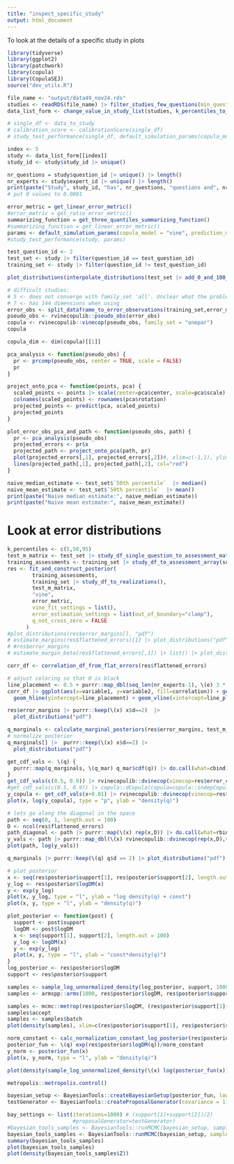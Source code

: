 ```yaml
---
title: "inspect_specific_study"
output: html_document
---
```


To look at the details of a specific study in plots

```r
library(tidyverse)
library(ggplot2)
library(patchwork)
library(copula)
library(CopulaSEJ)
source("dev_utils.R")

file_name <- "output/data49_nov24.rds"
studies <- readRDS(file_name) |> filter_studies_few_questions(min_questions = 11)
data_list_form <- change_value_in_study_list(studies, k_percentiles_to_colname(c(5, 50, 95)), 0, 0.001)$study_list
```


```r
# single_df <- data_to_study
# calibration_score <- calibrationScore(single_df)
# study_test_performance(single_df, default_simulation_params(copula_model="frank", interpolation="linear", prediction_method = "copula_calibration"))

index <- 5
study <- data_list_form[[index]]
study_id <- study$study_id |> unique()

nr_questions = study$question_id |> unique() |> length()
nr_experts <- study$expert_id |> unique() |> length()
print(paste("Study", study_id, "has", nr_questions, "questions and", nr_experts, "experts"))
# put 0 values to 0.0001

error_metric = get_linear_error_metric()
#error_metric = get_ratio_error_metric()
summarizing_function = get_three_quantiles_summarizing_function()
#summarizing_function = get_linear_error_metric()
params <- default_simulation_params(copula_model = "vine", prediction_method = "copula_assumption", error_metric = error_metric, summarizing_function = summarizing_function)
#study_test_performance(study, params)

test_question_id <- 2
test_set <- study |> filter(question_id == test_question_id)
training_set <- study |> filter(question_id != test_question_id)
```
```r

plot_distributions(interpolate_distributions(test_set |> add_0_and_100_percentiles()))

```

```r
# difficult studies:
# 5 <- does not converge with family_set 'all'. Unclear what the problem is
# 7 <- has 144 dimensions when using 
error_obs <- split_dataframe_to_error_observations(training_set,error_metric, summarizing_function$f)
pseudo_obs <- rvinecopulib::pseudo_obs(error_obs)
copula <- rvinecopulib::vinecop(pseudo_obs, family_set = "onepar")
copula

copula_dim <- dim(copula)[[1]]

pca_analysis <- function(pseudo_obs) {
  pr <- prcomp(pseudo_obs, center = TRUE, scale = FALSE)
  pr
}

project_onto_pca <- function(points, pca) {
  scaled_points <- points |> scale(center=pca$center, scale=pca$scale) 
  colnames(scaled_points) <- rownames(pca$rotation)
  projected_points <- predict(pca, scaled_points)
  projected_points
}

plot_error_obs_pca_and_path <- function(pseudo_obs, path) {
  pr <- pca_analysis(pseudo_obs)
  projected_errors <- pr$x
  projected_path <- project_onto_pca(path, pr)
  plot(projected_errors[,1], projected_errors[,2])#, xlim=c(-1,1), ylim=c(-1,1))
  lines(projected_path[,1], projected_path[,2], col="red")
}

```
```r

naive_median_estimate <- test_set$`50th percentile`  |> median()
naive_mean_estimate <- test_set$`50th percentile`  |> mean()
print(paste("Naive median estimate:", naive_median_estimate))
print(paste("Naive mean estimate:", naive_mean_estimate))
```

# Look at error distributions
```r
k_percentiles <- c(5,50,95)
test_m_matrix <- test_set |> study_df_single_question_to_assessment_matrix(summarizing_function$f, k_percentiles)
training_assessments <- training_set |> study_df_to_assessment_array(summarizing_function$f, k_percentiles)
res <- fit_and_construct_posterior(
        training_assessments,
        training_set |> study_df_to_realizations(),
        test_m_matrix,
        "vine",
        error_metric,
        vine_fit_settings = list(),
        error_estimation_settings = list(out_of_boundary="clamp"),
        q_not_cross_zero = FALSE
      )
#plot_distributions(res$error_margins[], "pdf") 
# estimate_margins(res$flattened_errors)[1] |> plot_distributions("pdf") 
# #res$error_margins
# estimate_margin_beta(res$flattened_errors[,1]) |> list() |> plot_distributions()

corr_df <- correlation_df_from_flat_errors(res$flattened_errors)

# adjust coloring so that 0 is black 
line_placement <- 0.5 + purrr::map_dbl(seq_len(nr_experts-1), \(e) 3 * e)
corr_df |> ggplot(aes(x=variable1, y=variable2, fill=correlation)) + geom_tile() + theme_minimal() + theme(axis.text.x = element_text(angle = 90, hjust = 1)) + scale_fill_gradient2(limits=c(-1,1),low = "red", mid = "white", high = "blue", midpoint = 0) + coord_fixed() +
  geom_hline(yintercept=line_placement) + geom_vline(xintercept=line_placement)
```

```r
res$error_margins |> purrr::keep(\(x) x$d==2)  |> 
  plot_distributions("pdf")
```

```r
q_marginals <- calculate_marginal_posteriors(res$error_margins, test_m_matrix, error_metric)
# normalize posterior 
q_marginals[] |>  purrr::keep(\(x) x$d==2) |>
  plot_distributions("pdf")
```


```r
get_cdf_vals <- \(q) {
  purrr::map(q_marginals, \(q_mar) q_mar$cdf(q)) |> do.call(what=cbind)
}
get_cdf_vals(c(0.5, 0.9)) |> rvinecopulib::dvinecop(vinecop=res$error_copula)
#get_cdf_vals(c(0.5, 0.9)) |> copula::dCopula(copula=copula::indepCopula(dim=30))
y_copula <- get_cdf_vals(x+0.01) |> rvinecopulib::dvinecop(vinecop=res$error_copula) 
plot(x, log(y_copula), type = "p", ylab = "density(q)")
```
```r
# lets go along the diagonal in the space
path <- seq(0, 1, length.out = 100)
D <- ncol(res$flattened_errors)
path_diagonal <- path |> purrr::map(\(x) rep(x,D)) |> do.call(what=rbind)
y_vals <- path |> purrr::map_dbl(\(x) rvinecopulib::dvinecop(rep(x,D),vinecop=res$error_copula)) 
plot(path, log(y_vals))
```

```r
q_marginals |> purrr::keep(\(q) q$d == 2) |> plot_distributions("pdf")
```

```r
# plot posterior
x <- seq(res$posterior$support[1], res$posterior$support[2], length.out = 100)
y_log <- res$posterior$logDM(x)
y <- exp(y_log)
plot(x, y_log, type = "l", ylab = "log density(q) + const")
plot(x, y, type = "l", ylab = "density(q)")
```
```r
plot_posterior <- function(post) {
  support <- post$support
  logDM <- post$logDM
  x <- seq(support[1], support[2], length.out = 100)
  y_log <- logDM(x)
  y <- exp(y_log)
  plot(x, y, type = "l", ylab = "const*density(q)")
}
log_posterior <- res$posterior$logDM
support <- res$posterior$support
```

```r
samples <- sample_log_unnormalized_density(log_posterior, support, 1000)
samples <- armspp::arms(1000, res$posterior$logDM, res$posterior$support[1], res$posterior$support[2])
```
```r
samples <- mcmc::metrop(res$posterior$logDM, (res$posterior$support[1]+res$posterior$support[2])/2, 1000, scale=0.01)
samples$accept
samples <- samples$batch
plot(density(samples), xlim=c(res$posterior$support[1], res$posterior$support[2]))
```

```r
norm_constant <- calc_normalization_constant_log_posterior(res$posterior$logDM, res$posterior$support, "uniform importance")
posterior_fun <- \(q) exp(res$posterior$logDM(q))/norm_constant
y_norm <- posterior_fun(x)
plot(x, y_norm, type = "l", ylab = "density(q)")

plot(density(sample_log_unnormalized_density(\(x) log(posterior_fun(x)), support, 1000)))
```
```r
metropolis::metropolis.control()
```

```r
bayesian_setup <- BayesianTools::createBayesianSetup(posterior_fun, lower=support[1], upper=support[2])
testGenerator <- BayesianTools::createProposalGenerator(covariance = 1)

bay_settings <- list(iterations=1000) # (support[1]+support[2])/2)
                     #proposalGenerator=testGenerator)
#bayesian_tools_samples <- BayesianTools::runMCMC(bayesian_setup, sampler="Metropolis", settings=bay_settings)
bayesian_tools_samples <- BayesianTools::runMCMC(bayesian_setup, sampler="DEzs", settings=bay_settings)
summary(bayesian_tools_samples)
plot(bayesian_tools_samples)
plot(density(bayesian_tools_samples$Z))
```
```r

```


